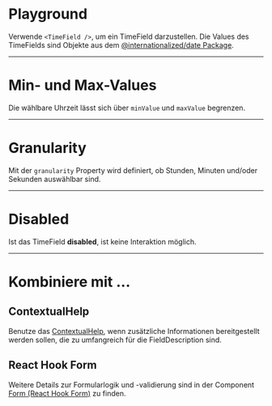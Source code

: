 # Playground

Verwende `<TimeField />`, um ein TimeField darzustellen. Die Values des TimeFields sind Objekte aus dem [@internationalized/date Package](https://react-spectrum.adobe.com/internationalized/date/).

<LiveCodeEditor />

---

# Min- und Max-Values

Die wählbare Uhrzeit lässt sich über `minValue` und `maxValue` begrenzen.

<LiveCodeEditor example="minMax" editorCollapsed />

---

# Granularity

Mit der `granularity` Property wird definiert, ob Stunden, Minuten und/oder Sekunden auswählbar sind.

<LiveCodeEditor example="granularity" editorCollapsed />

---

# Disabled

Ist das TimeField **disabled**, ist keine Interaktion möglich. 

<LiveCodeEditor example="disabled" editorCollapsed />

---

# Kombiniere mit ...

## ContextualHelp

Benutze das [ContextualHelp](/03-components/overlays/contextual-help/overview), wenn zusätzliche Informationen bereitgestellt werden sollen, die zu umfangreich für die FieldDescription sind.

<LiveCodeEditor example="contextualHelp" editorCollapsed />

## React Hook Form

Weitere Details zur Formularlogik und -validierung sind in der Component [Form (React Hook Form)](/03-components/form-controls/form-react-hook-form/overview) zu finden.

<LiveCodeEditor example="form" editorCollapsed />
